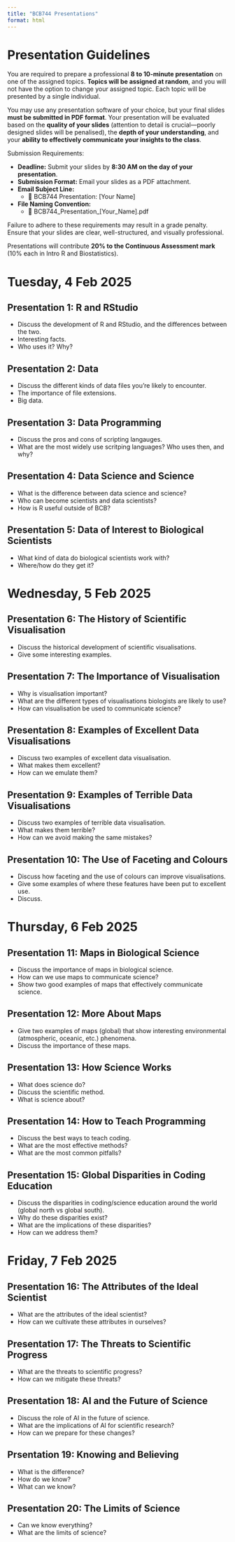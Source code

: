 ```yaml
---
title: "BCB744 Presentations"
format: html
---
```


# Presentation Guidelines

You are required to prepare a professional **8 to 10-minute presentation** on one of the assigned topics. **Topics will be assigned at random**, and you will not have the option to change your assigned topic. Each topic will be presented by a single individual.

You may use any presentation software of your choice, but your final slides **must be submitted in PDF format**. Your presentation will be evaluated based on the **quality of your slides** (attention to detail is crucial—poorly designed slides will be penalised), the **depth of your understanding**, and your **ability to effectively communicate your insights to the class**.

Submission Requirements:

- **Deadline:** Submit your slides by **8:30 AM on the day of your presentation**.
- **Submission Format:** Email your slides as a PDF attachment.
- **Email Subject Line:**
  - 📌 BCB744 Presentation: [Your Name]
- **File Naming Convention:**
  - 📄 BCB744_Presentation_[Your_Name].pdf

Failure to adhere to these requirements may result in a grade penalty. Ensure that your slides are clear, well-structured, and visually professional.

Presentations will contribute **20% to the Continuous Assessment mark** (10% each in Intro R and Biostatistics).

# Tuesday, 4 Feb 2025

## Presentation 1: R and RStudio

  - Discuss the development of R and RStudio, and the differences between the two.
  - Interesting facts.
  - Who uses it? Why?

## Presentation 2: Data

  - Discuss the different kinds of data files you're likely to encounter.
  - The importance of file extensions.
  - Big data.

## Presentation 3: Data Programming

  - Discuss the pros and cons of scripting langauges.
  - What are the most widely use scritping languages? Who uses then, and why?

## Presentation 4: Data Science and Science

  - What is the difference between data science and science?
  - Who can become scientists and data scientists?
  - How is R useful outside of BCB?

## Presentation 5: Data of Interest to Biological Scientists

  - What kind of data do biological scientists work with?
  - Where/how do they get it?

# Wednesday, 5 Feb 2025

## Presentation 6: The History of Scientific Visualisation

  - Discuss the historical development of scientific visualisations.
  - Give some interesting examples.
  
## Presentation 7: The Importance of Visualisation

  - Why is visualisation important?
  - What are the different types of visualisations biologists are likely to use?
  - How can visualisation be used to communicate science?

## Presentation 8: Examples of Excellent Data Visualisations

  - Discuss two examples of excellent data visualisation.
  - What makes them excellent?
  - How can we emulate them?

## Presentation 9: Examples of Terrible Data Visualisations

  - Discuss two examples of terrible data visualisation.
  - What makes them terrible?
  - How can we avoid making the same mistakes?

## Presentation 10: The Use of Faceting and Colours

  - Discuss how faceting and the use of colours can improve visualisations.
  - Give some examples of where these features have been put to excellent use.
  - Discuss.

# Thursday, 6 Feb 2025

## Presentation 11: Maps in Biological Science

  - Discuss the importance of maps in biological science.
  - How can we use maps to communicate science?
  - Show two good examples of maps that effectively communicate science.

## Presentation 12: More About Maps

  - Give two examples of maps (global) that show interesting environmental (atmospheric, oceanic, etc.) phenomena.
  - Discuss the importance of these maps.

## Presentation 13: How Science Works

  - What does science do?
  - Discuss the scientific method.
  - What is science about?

## Presentation 14: How to Teach Programming

  - Discuss the best ways to teach coding.
  - What are the most effective methods?
  - What are the most common pitfalls?
  
## Presentation 15: Global Disparities in Coding Education

  - Discuss the disparities in coding/science education around the world (global north vs global south).
  - Why do these disparities exist?
  - What are the implications of these disparities?
  - How can we address them?

# Friday, 7 Feb 2025

## Presentation 16: The Attributes of the Ideal Scientist

  - What are the attributes of the ideal scientist?
  - How can we cultivate these attributes in ourselves?

## Presentation 17: The Threats to Scientific Progress

  - What are the threats to scientific progress?
  - How can we mitigate these threats?
  
## Presentation 18: AI and the Future of Science

  - Discuss the role of AI in the future of science.
  - What are the implications of AI for scientific research?
  - How can we prepare for these changes?
  
## Prsentation 19: Knowing and Believing

  - What is the difference?
  - How do we know?
  - What can we know?
  
## Presentation 20: The Limits of Science

  - Can we know everything?
  - What are the limits of science?

